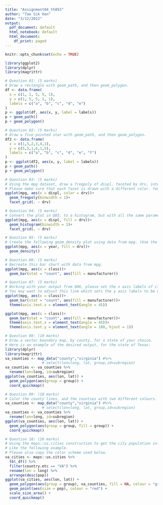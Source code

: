 ---
title: "Assignment04_th893"
author: "Tae Sik Han"
date: "3/12/2022"
output: 
  pdf_document: default
  html_notebook: default
  html_document:
    df_print: paged
---

```{r setup, include=FALSE}
knitr::opts_chunk$set(echo = TRUE)
```

```{r, include=FALSE}
library(ggplot2)
library(dplyr)
library(magrittr)
```


```{r}
# Question 01: (5 marks)
# Draw a rectangle with geom_path, and then geom_polygon.
df <- data.frame(
  x = c(1, 1, 5, 5, 1),
  y = c(1, 5, 5, 1, 1),
  labels = c("a", "b", "c", "d", "e")
)
p <- ggplot(df, aes(x, y, label = labels))
p + geom_path()
p + geom_polygon()
```

```{r}
# Question 02: (5 marks)
# Draw a five pointed star with geom_path, and then geom_polygon.
df2 <- data.frame(
  x = c(1,5,2,3,4,1),
  y = c(5,5,1,6,1,5),
  labels = c("a", "b", "c", "d", "e", "f")
)
p <- ggplot(df2, aes(x, y, label = labels))
p + geom_path()
p + geom_polygon()
```

```{r}
# Question 03: (5 marks)
# Using the mpg dataset, draw a freqpoly of displ, faceted by drv, into a single column. 
# Please make sure that each facet is drawn with a different color. You must specify a binwidth that seems best, to you.
ggplot(mpg, aes(x = displ, color = drv))+
  geom_freqpoly(binwidth = 1)+
  facet_grid(. ~ drv)
```

```{r}
# Question 04: (5 marks)
# Convert the plot in Q03, to a histogram, but with all the same parameters.
ggplot(mpg, aes(x = displ, fill = drv))+
  geom_histogram(binwidth = 1)+
  facet_grid(. ~ drv)
```

```{r}
# Question 05: (5 marks)
# Create the following geom_density plot using data from mpg. (Use the Rstudio help!)
ggplot(mpg, aes(x = year, fill = drv))+
  geom_density()
```

```{r}
# Question 06: (5 marks)
# Recreate this bar chart with data from mpg.
ggplot(mpg, aes(x = class))+
  geom_bar(stat = "count", aes(fill = manufacturer))
```

```{r}
# Question 07: (5 marks)
# Working with your output from Q06, please set the x axis labels of class type, to a jaunty 45 degree angle.
# You may want to adjust this line which sets the y axis labels to be upside down…
ggplot(mpg, aes(x = class))+
  geom_bar(stat = "count", aes(fill = manufacturer))+
  theme(axis.text.x = element_text(angle = 45))

ggplot(mpg, aes(x = class))+
  geom_bar(stat = "count", aes(fill = manufacturer))+
  theme(axis.text.x = element_text(angle = 45))+
  theme(axis.text.y = element_text(angle = 180, hjust = 1))
```

```{r}
# Question 08: (10 marks)
# Draw a vector boundary map, by county, for a state of your choice. 
# Here is an example of the desired output, for the state of Texas:
library(dplyr)
library(magrittr)
va_counties <- map_data("county","virginia") #%>% 
                 # select(lon=long, lat, group,id=subregion)
va_counties <- va_counties %>%
  rename(lon=long, id=subregion)
ggplot(va_counties, aes(lon, lat)) +
  geom_polygon(aes(group = group)) +
  coord_quickmap()
```

```{r}
# Question 09: (10 marks)
# Color the county lines, and the counties with two different colours.
va_counties <- map_data("county","virginia") #%>% 
                 # select(lon=long, lat, group,id=subregion)
va_counties <- va_counties %>%
  rename(lon=long, id=subregion)
ggplot(va_counties, aes(lon, lat)) +
  geom_polygon(aes(group = group, fill = group)) +
  coord_quickmap()
```

```{r}
# Question 10: (20 marks)
# Using the maps::us.cities construction to get the city population information for your chosen state, add this to your vector boundary map, as point metadata. 
# Like the following example.
# Please also copy the color scheme used below.
va_cities <- maps::us.cities %>% 
  tbl_df() %>%
  filter(country.etc == "VA") %>%
  rename(lon = long) %>%
  arrange(desc(pop))
ggplot(va_cities, aes(lon, lat)) +
  geom_polygon(aes(group = group), va_counties, fill = NA, colour = "grey50") + 
  geom_point(aes(size = pop), colour = "red") +
  scale_size_area() +
  coord_quickmap()
```
